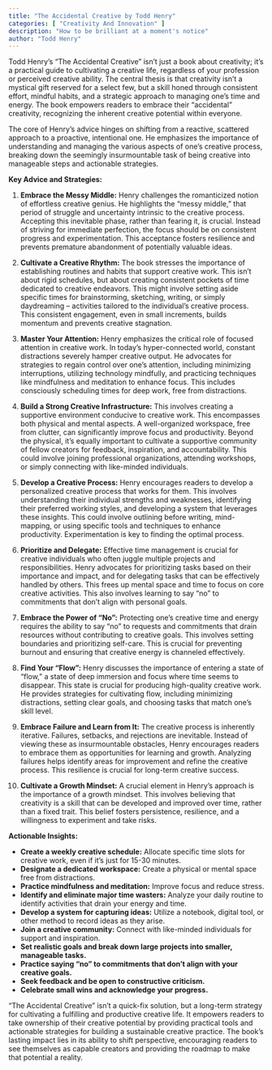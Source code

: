 ```yaml
---
title: "The Accidental Creative by Todd Henry"
categories: [ "Creativity And Innovation" ]
description: "How to be brilliant at a moment's notice"
author: "Todd Henry"
---
```

Todd Henry's "The Accidental Creative" isn't just a book about creativity; it's a practical guide to cultivating a creative life, regardless of your profession or perceived creative ability.  The central thesis is that creativity isn't a mystical gift reserved for a select few, but a skill honed through consistent effort, mindful habits, and a strategic approach to managing one's time and energy.  The book empowers readers to embrace their "accidental" creativity, recognizing the inherent creative potential within everyone.

The core of Henry's advice hinges on shifting from a reactive, scattered approach to a proactive, intentional one.  He emphasizes the importance of understanding and managing the various aspects of one's creative process, breaking down the seemingly insurmountable task of being creative into manageable steps and actionable strategies.

**Key Advice and Strategies:**

1. **Embrace the Messy Middle:**  Henry challenges the romanticized notion of effortless creative genius.  He highlights the "messy middle," that period of struggle and uncertainty intrinsic to the creative process.  Accepting this inevitable phase, rather than fearing it, is crucial.  Instead of striving for immediate perfection, the focus should be on consistent progress and experimentation.  This acceptance fosters resilience and prevents premature abandonment of potentially valuable ideas.

2. **Cultivate a Creative Rhythm:**  The book stresses the importance of establishing routines and habits that support creative work. This isn't about rigid schedules, but about creating consistent pockets of time dedicated to creative endeavors.  This might involve setting aside specific times for brainstorming, sketching, writing, or simply daydreaming – activities tailored to the individual's creative process.  This consistent engagement, even in small increments, builds momentum and prevents creative stagnation.

3. **Master Your Attention:**  Henry emphasizes the critical role of focused attention in creative work.  In today's hyper-connected world, constant distractions severely hamper creative output.  He advocates for strategies to regain control over one's attention, including minimizing interruptions, utilizing technology mindfully, and practicing techniques like mindfulness and meditation to enhance focus.  This includes consciously scheduling times for deep work, free from distractions.

4. **Build a Strong Creative Infrastructure:**  This involves creating a supportive environment conducive to creative work.  This encompasses both physical and mental aspects.  A well-organized workspace, free from clutter, can significantly improve focus and productivity.  Beyond the physical, it's equally important to cultivate a supportive community of fellow creators for feedback, inspiration, and accountability. This could involve joining professional organizations, attending workshops, or simply connecting with like-minded individuals.

5. **Develop a Creative Process:**  Henry encourages readers to develop a personalized creative process that works for them.  This involves understanding their individual strengths and weaknesses, identifying their preferred working styles, and developing a system that leverages these insights. This could involve outlining before writing, mind-mapping, or using specific tools and techniques to enhance productivity. Experimentation is key to finding the optimal process.

6. **Prioritize and Delegate:**  Effective time management is crucial for creative individuals who often juggle multiple projects and responsibilities.  Henry advocates for prioritizing tasks based on their importance and impact, and for delegating tasks that can be effectively handled by others.  This frees up mental space and time to focus on core creative activities. This also involves learning to say "no" to commitments that don't align with personal goals.

7. **Embrace the Power of "No":**  Protecting one's creative time and energy requires the ability to say "no" to requests and commitments that drain resources without contributing to creative goals.  This involves setting boundaries and prioritizing self-care.  This is crucial for preventing burnout and ensuring that creative energy is channeled effectively.

8. **Find Your "Flow":** Henry discusses the importance of entering a state of "flow," a state of deep immersion and focus where time seems to disappear.  This state is crucial for producing high-quality creative work.  He provides strategies for cultivating flow, including minimizing distractions, setting clear goals, and choosing tasks that match one's skill level.

9. **Embrace Failure and Learn from It:**  The creative process is inherently iterative.  Failures, setbacks, and rejections are inevitable.  Instead of viewing these as insurmountable obstacles, Henry encourages readers to embrace them as opportunities for learning and growth.  Analyzing failures helps identify areas for improvement and refine the creative process.  This resilience is crucial for long-term creative success.

10. **Cultivate a Growth Mindset:**  A crucial element in Henry's approach is the importance of a growth mindset.  This involves believing that creativity is a skill that can be developed and improved over time, rather than a fixed trait.  This belief fosters persistence, resilience, and a willingness to experiment and take risks.

**Actionable Insights:**

* **Create a weekly creative schedule:** Allocate specific time slots for creative work, even if it's just for 15-30 minutes.
* **Designate a dedicated workspace:** Create a physical or mental space free from distractions.
* **Practice mindfulness and meditation:** Improve focus and reduce stress.
* **Identify and eliminate major time wasters:** Analyze your daily routine to identify activities that drain your energy and time.
* **Develop a system for capturing ideas:** Utilize a notebook, digital tool, or other method to record ideas as they arise.
* **Join a creative community:** Connect with like-minded individuals for support and inspiration.
* **Set realistic goals and break down large projects into smaller, manageable tasks.**
* **Practice saying "no" to commitments that don't align with your creative goals.**
* **Seek feedback and be open to constructive criticism.**
* **Celebrate small wins and acknowledge your progress.**


"The Accidental Creative" isn't a quick-fix solution, but a long-term strategy for cultivating a fulfilling and productive creative life. It empowers readers to take ownership of their creative potential by providing practical tools and actionable strategies for building a sustainable creative practice. The book’s lasting impact lies in its ability to shift perspective, encouraging readers to see themselves as capable creators and providing the roadmap to make that potential a reality.

